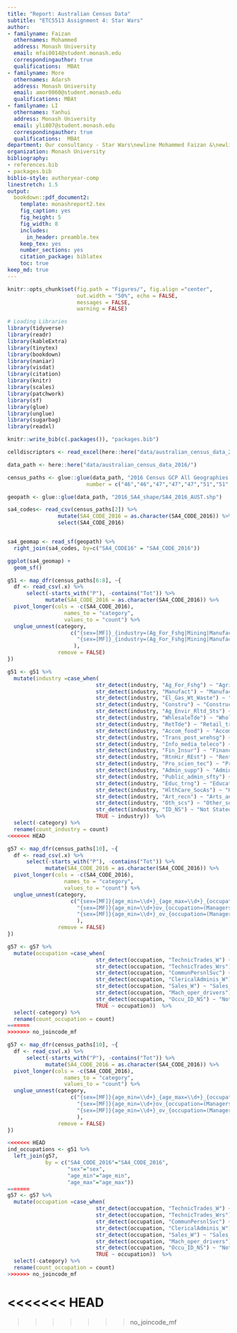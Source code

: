 ```yaml
---
title: "Report: Australian Census Data"
subtitle: "ETC5513 Assignment 4: Star Wars"
author:
- familyname: Faizan
  othernames: Mohammed
  address: Monash University
  email: mfai0014@student.monash.edu
  correspondingauthor: true
  qualifications:  MBAt
- familyname: More
  othernames: Adarsh
  address: Monash University
  email: amor0060@student.monash.edu
  qualifications: MBAt
- familyname: LI
  othernames: Yanhui
  address: Monash University
  email: yli807@student.monash.edu
  correspondingauthor: true
  qualifications:  MBAt
department: Our consultancy - Star Wars\newline Mohammed Faizan &\newline Adarsh More&\newline Yanhui LI
organization: Monash University
bibliography: 
- references.bib
- packages.bib
biblio-style: authoryear-comp
linestretch: 1.5
output:
  bookdown::pdf_document2:
    template: monashreport2.tex
    fig_caption: yes
    fig_height: 5
    fig_width: 8
    includes:
      in_header: preamble.tex
    keep_tex: yes
    number_sections: yes
    citation_package: biblatex
    toc: true
keep_md: true
---
```


```r
knitr::opts_chunk$set(fig.path = "Figures/", fig.align ="center",
                      out.width = "50%", echo = FALSE, 
                      messages = FALSE, 
                      warning = FALSE)

# Loading Libraries
library(tidyverse)
library(readr)
library(kableExtra)
library(tinytex)
library(bookdown)
library(naniar)
library(visdat)
library(citation)
library(knitr)
library(scales)
library(patchwork)
library(sf)
library(glue)
library(unglue)
library(sugarbag)
library(readxl)
```


```r
knitr::write_bib(c(.packages()), "packages.bib")
```

```r
celldiscriptors <- read_excel(here::here("data/australian_census_data_2016/Metadata/Metadata_2016_GCP_DataPack.xlsx"), sheet=2, skip=10)
```


```r
data_path <- here::here("data/australian_census_data_2016/")

census_paths <- glue::glue(data_path, "2016 Census GCP All Geographies for VIC/SA4/VIC/2016Census_G{number}{alpha}_VIC_SA4.csv", 
                         number = c("46","46","47","47","47","51","51","51","51","57","57"), alpha = c("A","B","A","B","C","A","B","C","D","A","B"))
```
```r
geopath <- glue::glue(data_path, "2016_SA4_shape/SA4_2016_AUST.shp")

sa4_codes<- read_csv(census_paths[2]) %>% 
                mutate(SA4_CODE_2016 = as.character(SA4_CODE_2016)) %>% 
                select(SA4_CODE_2016)


sa4_geomap <- read_sf(geopath) %>%
  right_join(sa4_codes, by=c("SA4_CODE16" = "SA4_CODE_2016"))


```

```r
ggplot(sa4_geomap) +
  geom_sf()
```


```r
g51 <- map_dfr(census_paths[6:8], ~{
  df <- read_csv(.x) %>%
      select(-starts_with("P"), -contains("Tot")) %>%
            mutate(SA4_CODE_2016 = as.character(SA4_CODE_2016)) %>% 
  pivot_longer(cols = -c(SA4_CODE_2016),
                  names_to = "category",
                  values_to = "count") %>%
  unglue_unnest(category, 
                    c("{sex=[MF]}_{industry=(Ag_For_Fshg|Mining|Manufact|El_Gas_Wt_Waste|Constru|WhlesaleTde|RetTde|Accom_food|Trans_post_wrehsg|Info_media_teleco|Fin_Insur|RtnHir_REst|Pro_scien_tec|Admin_supp|Public_admin_sfty|Educ_trng|HlthCare_SocAs|Art_recn|Oth_scs|ID_NS)}_{age_min=\\d+}_{age_max=\\d+}",
                      "{sex=[MF]}_{industry=(Ag_For_Fshg|Mining|Manufact|El_Gas_Wt_Waste|Constru|WhlesaleTde|RetTde|Accom_food|Trans_post_wrehsg|Info_media_teleco|Fin_Insur|RtnHir_REst|Pro_scien_tec|Admin_supp|Public_admin_sfty|Educ_trng|HlthCare_SocAs|Art_recn|Oth_scs|ID_NS)}_{age_min=\\d+}ov"
                     ),
                remove = FALSE)
})


```
```r
g51 <- g51 %>% 
  mutate(industry =case_when(
                            str_detect(industry, "Ag_For_Fshg") ~ "Agriculture_forestry_and_fishing",
                            str_detect(industry, "Manufact") ~ "Manufacturing",
                            str_detect(industry, "El_Gas_Wt_Waste") ~ "Electricity_gas_water_and_waste_service",
                            str_detect(industry, "Constru") ~ "Construction",
                            str_detect(industry, "Ag_Envir_Rltd_Sts") ~ "Agriculture_Environment",
                            str_detect(industry, "WhlesaleTde") ~ "Wholesale_trade",
                            str_detect(industry, "RetTde") ~ "Retail_trade",
                            str_detect(industry, "Accom_food") ~ "Accommodation_and_food_services",
                            str_detect(industry, "Trans_post_wrehsg") ~ "Transport_postal_and_warehousing",
                            str_detect(industry, "Info_media_teleco") ~ "Information_media_and_telecommunications",
                            str_detect(industry, "Fin_Insur") ~ "Financial_and_insurance_services",
                            str_detect(industry, "RtnHir_REst") ~ "Rental_hiring_and_real_estate_services",
                            str_detect(industry, "Pro_scien_tec") ~ "Professional_scientific_and_technical_services",
                            str_detect(industry, "Admin_supp") ~ "Administrative_and_support_services",
                            str_detect(industry, "Public_admin_sfty") ~ "Public_administration_and_safety",
                            str_detect(industry, "Educ_trng") ~ "Education_and_training",
                            str_detect(industry, "HlthCare_SocAs") ~ "Health_care_and_social_assistance",
                            str_detect(industry, "Art_recn") ~ "Arts_and_recreation_services",
                            str_detect(industry, "Oth_scs") ~ "Other_services",
                            str_detect(industry, "ID_NS") ~ "Not Stated",
                            TRUE ~ industry))  %>%
  select(-category) %>%
  rename(count_industry = count)
<<<<<<< HEAD
```
```r
g57 <- map_dfr(census_paths[10], ~{
  df <- read_csv(.x) %>%
      select(-starts_with("P"), -contains("Tot")) %>%
            mutate(SA4_CODE_2016 = as.character(SA4_CODE_2016)) %>% 
  pivot_longer(cols = -c(SA4_CODE_2016),
                  names_to = "category",
                  values_to = "count") %>%
  unglue_unnest(category, 
                    c("{sex=[MF]}{age_min=\\d+}_{age_max=\\d+}_{occupation=(Managers|Professionals|TechnicTrades_Wrs|CommunPersnlSvc_W|ClericalAdminis_W|Sales_W|Mach_oper_drivers|Labourers|Occu_ID_NS|TechnicTrades_W)}",
                      "{sex=[MF]}{age_min=\\d+}ov_{occupation=(Managers|Professionals|TechnicTrades_Wrs|CommunPersnlSvc_W|ClericalAdminis_W|Sales_W|Mach_oper_drivers|Labourers|Occu_ID_NS|TechnicTrades_W)}",
                      "{sex=[MF]}{age_min=\\d+}_ov_{occupation=(Managers|Professionals|TechnicTrades_Wrs|CommunPersnlSvc_W|ClericalAdminis_W|Sales_W|Mach_oper_drivers|Labourers|Occu_ID_NS|TechnicTrades_W)}"
                      ),  
                remove = FALSE)  
})

```
```r
g57 <- g57 %>% 
  mutate(occupation =case_when(
                            str_detect(occupation, "TechnicTrades_W") ~ "Technicians_and_trades_workers",
                            str_detect(occupation, "TechnicTrades_Wrs") ~ "Technicians_and_trades_workers",
                            str_detect(occupation, "CommunPersnlSvc") ~ "Community_and_personal_service_workers",
                            str_detect(occupation, "ClericalAdminis_W") ~ "Clerical_and_administrative_workers",
                            str_detect(occupation, "Sales_W") ~ "Sales_workers",
                            str_detect(occupation, "Mach_oper_drivers") ~ "Machinery_operators_and_drivers",
                            str_detect(occupation, "Occu_ID_NS") ~ "Not Stated",
                            TRUE ~ occupation))  %>%
  select(-category) %>%
  rename(count_occupation = count)
=======
>>>>>>> no_joincode_mf
```
```r
g57 <- map_dfr(census_paths[10], ~{
  df <- read_csv(.x) %>%
      select(-starts_with("P"), -contains("Tot")) %>%
            mutate(SA4_CODE_2016 = as.character(SA4_CODE_2016)) %>% 
  pivot_longer(cols = -c(SA4_CODE_2016),
                  names_to = "category",
                  values_to = "count") %>%
  unglue_unnest(category, 
                    c("{sex=[MF]}{age_min=\\d+}_{age_max=\\d+}_{occupation=(Managers|Professionals|TechnicTrades_Wrs|CommunPersnlSvc_W|ClericalAdminis_W|Sales_W|Mach_oper_drivers|Labourers|Occu_ID_NS|TechnicTrades_W)}",
                      "{sex=[MF]}{age_min=\\d+}ov_{occupation=(Managers|Professionals|TechnicTrades_Wrs|CommunPersnlSvc_W|ClericalAdminis_W|Sales_W|Mach_oper_drivers|Labourers|Occu_ID_NS|TechnicTrades_W)}",
                      "{sex=[MF]}{age_min=\\d+}_ov_{occupation=(Managers|Professionals|TechnicTrades_Wrs|CommunPersnlSvc_W|ClericalAdminis_W|Sales_W|Mach_oper_drivers|Labourers|Occu_ID_NS|TechnicTrades_W)}"
                      ),  
                remove = FALSE)  
})

```
```r
<<<<<<< HEAD
ind_occupations <- g51 %>%
  left_join(g57, 
            by = c("SA4_CODE_2016"="SA4_CODE_2016", 
                   "sex"="sex",
                   "age_min"="age_min",
                   "age_max"="age_max"))
=======
g57 <- g57 %>% 
  mutate(occupation =case_when(
                            str_detect(occupation, "TechnicTrades_W") ~ "Technicians_and_trades_workers",
                            str_detect(occupation, "TechnicTrades_Wrs") ~ "Technicians_and_trades_workers",
                            str_detect(occupation, "CommunPersnlSvc") ~ "Community_and_personal_service_workers",
                            str_detect(occupation, "ClericalAdminis_W") ~ "Clerical_and_administrative_workers",
                            str_detect(occupation, "Sales_W") ~ "Sales_workers",
                            str_detect(occupation, "Mach_oper_drivers") ~ "Machinery_operators_and_drivers",
                            str_detect(occupation, "Occu_ID_NS") ~ "Not Stated",
                            TRUE ~ occupation))  %>%
  select(-category) %>%
  rename(count_occupation = count)
>>>>>>> no_joincode_mf
```



<<<<<<< HEAD
=======


>>>>>>> no_joincode_mf
